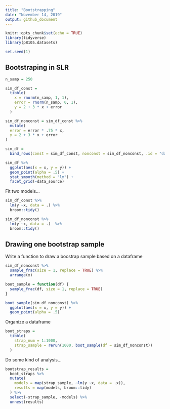```yaml
---
title: "Bootstrapping"
date: "November 14, 2019"
output: github_document
---
```


```r
knitr::opts_chunk$set(echo = TRUE)
library(tidyverse)
library(p8105.datasets)

set.seed(1)
```

## Bootstraping in SLR

```r
n_samp = 250

sim_df_const = 
  tibble(
    x = rnorm(n_samp, 1, 1),
    error = rnorm(n_samp, 0, 1),
    y = 2 + 3 * x + error
  )

sim_df_nonconst = sim_df_const %>% 
  mutate(
  error = error * .75 * x,
  y = 2 + 3 * x + error
)
```

```r
sim_df = 
  bind_rows(const = sim_df_const, nonconst = sim_df_nonconst, .id = "data_source") 

sim_df %>% 
  ggplot(aes(x = x, y = y)) + 
  geom_point(alpha = .5) +
  stat_smooth(method = "lm") +
  facet_grid(~data_source) 
```

Fit two models...

```r
sim_df_const %>%
  lm(y ~x, data = .) %>%
  broom::tidy()

sim_df_nonconst %>%
  lm(y ~x, data = .)  %>%
  broom::tidy()
```

## Drawing one bootstrap sample

Write a function to draw a boostrap sample based on a dataframe 

```r
sim_df_nonconst %>%
  sample_frac(size = 1, replace = TRUE) %>%
  arrange(x)
```

```r
boot_sample = function(df) {
  sample_frac(df, size = 1, replace = TRUE)
}
```

```r
boot_sample(sim_df_nonconst) %>%
  ggplot(aes(x = x, y = y)) +
  geom_point(alpha = .5)
```

Organize a dataframe 

```r
boot_straps = 
  tibble(
    strap_num = 1:1000, 
    strap_sample = rerun(1000, boot_sample(df = sim_df_nonconst))
  )
```

Do some kind of analysis...

```r
bootstrap_results = 
  boot_straps %>%
  mutate(
    models = map(strap_sample, ~lm(y ~x, data = .x)), 
    results = map(models, broom::tidy)
  ) %>%
  select(-strap_sample, -models) %>%
  unnest(results)
```


